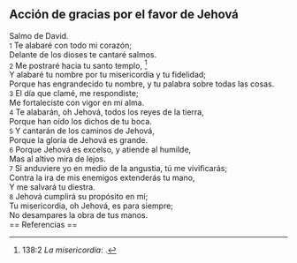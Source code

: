 == Acción de gracias por el favor de Jehová ==

Salmo de David.<br>
{{anchor|1}} <small>1</small> Te alabaré con todo mi corazón;<br>
Delante de los dioses te cantaré salmos.<br>
{{anchor|2}} <small>2</small> Me postraré hacia tu santo templo, <ref>138:2 ''La misericordia'': {{lib|LU|137|8|4}}.</ref><br>
Y alabaré tu nombre por tu misericordia y tu fidelidad;<br>
Porque has engrandecido tu nombre, y tu palabra sobre todas las cosas.<br>
{{anchor|3}} <small>3</small> El día que clamé, me respondiste;<br>
Me fortaleciste con vigor en mi alma.<br>
{{anchor|4}} <small>4</small> Te alabarán, oh Jehová, todos los reyes de la tierra,<br>
Porque han oído los dichos de tu boca.<br>
{{anchor|5}} <small>5</small> Y cantarán de los caminos de Jehová,<br>
Porque la gloria de Jehová es grande.<br>
{{anchor|6}} <small>6</small> Porque Jehová es excelso, y atiende al humilde,<br>
Mas al altivo mira de lejos.<br>
{{anchor|7}} <small>7</small> Si anduviere yo en medio de la angustia, tú me vivificarás;<br>
Contra la ira de mis enemigos extenderás tu mano,<br>
Y me salvará tu diestra.<br>
{{anchor|8}} <small>8</small> Jehová cumplirá su propósito en mí;<br>
Tu misericordia, oh Jehová, es para siempre;<br>
No desampares la obra de tus manos.<br>
== Referencias ==

<references />
